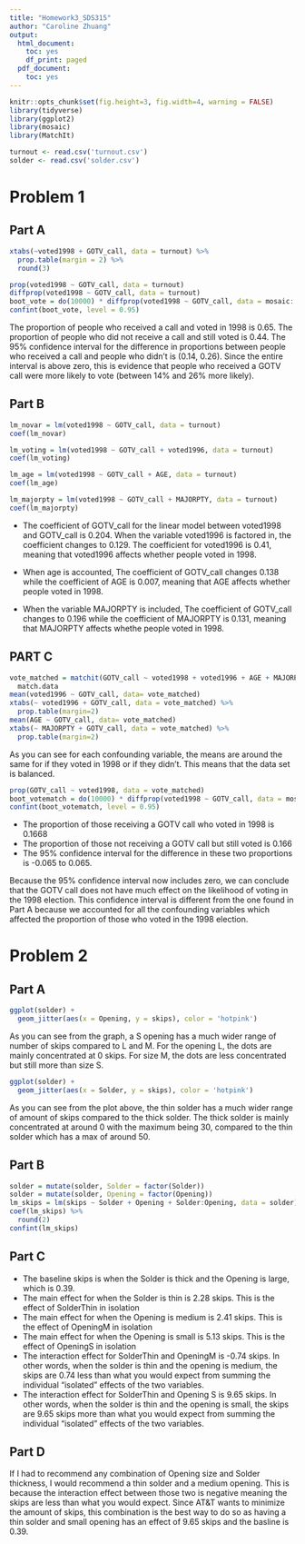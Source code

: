 ```yaml
---
title: "Homework3_SDS315"
author: "Caroline Zhuang"
output:
  html_document:
    toc: yes
    df_print: paged
  pdf_document:
    toc: yes
---
```


```r
knitr::opts_chunk$set(fig.height=3, fig.width=4, warning = FALSE)
library(tidyverse)
library(ggplot2)
library(mosaic)
library(MatchIt)

turnout <- read.csv('turnout.csv')
solder <- read.csv('solder.csv')
```

# **Problem 1** 

## **Part A**
```r
xtabs(~voted1998 + GOTV_call, data = turnout) %>%
  prop.table(margin = 2) %>%
  round(3)

prop(voted1998 ~ GOTV_call, data = turnout)
diffprop(voted1998 ~ GOTV_call, data = turnout)
boot_vote = do(10000) * diffprop(voted1998 ~ GOTV_call, data = mosaic::resample(turnout))
confint(boot_vote, level = 0.95)

```
The proportion of people who received a call and voted in 1998 is 0.65. The proportion of people who did not receive a call and still voted is 0.44. The 95% confidence interval for the difference in proportions between people who received a call and people who didn't is (0.14, 0.26). Since the entire interval is above zero, this is evidence that people who received a GOTV call were more likely to vote (between 14% and 26% more likely).  

## **Part B**
```r
lm_novar = lm(voted1998 ~ GOTV_call, data = turnout)
coef(lm_novar)

lm_voting = lm(voted1998 ~ GOTV_call + voted1996, data = turnout)
coef(lm_voting)

lm_age = lm(voted1998 ~ GOTV_call + AGE, data = turnout)
coef(lm_age)

lm_majorpty = lm(voted1998 ~ GOTV_call + MAJORPTY, data = turnout)
coef(lm_majorpty)
```

* The coefficient of GOTV_call for the linear model between voted1998 and GOTV_call is 0.204. When the variable voted1996 is factored in, the coefficient changes to 0.129. The coefficient for voted1996 is 0.41, meaning that voted1996 affects whether people voted in 1998. 

* When age is accounted, The coefficient of GOTV_call changes 0.138 while the coefficient of AGE is 0.007, meaning that AGE affects whether people voted in 1998. 

* When the variable MAJORPTY is included, The coefficient of GOTV_call changes to 0.196 while the coefficient of MAJORPTY is 0.131, meaning that MAJORPTY affects whethe people voted in 1998. 

## **PART C**
```r
vote_matched = matchit(GOTV_call ~ voted1998 + voted1996 + AGE + MAJORPTY, data = turnout, ratio = 5) %>%
  match.data
mean(voted1996 ~ GOTV_call, data= vote_matched)
xtabs(~ voted1996 + GOTV_call, data = vote_matched) %>%
  prop.table(margin=2) 
mean(AGE ~ GOTV_call, data= vote_matched)
xtabs(~ MAJORPTY + GOTV_call, data = vote_matched) %>%
  prop.table(margin=2) 
```
As you can see for each confounding variable, the means are around the same for if they voted in 1998 or if they didn't. This means that the data set is balanced. 

```r
prop(GOTV_call ~ voted1998, data = vote_matched)
boot_votematch = do(10000) * diffprop(voted1998 ~ GOTV_call, data = mosaic::resample(vote_matched))
confint(boot_votematch, level = 0.95)
```

* The proportion of those receiving a GOTV call who voted in 1998 is 0.1668
* The proportion of those not receiving a GOTV call but still voted is 0.166
* The 95% confidence interval for the difference in these two proportions is -0.065 to 0.065. 

Because the 95% confidence interval now includes zero, we can conclude that the GOTV call does not have much effect on the likelihood of voting in the 1998 election. This confidence interval is different from the one found in Part A because we accounted for all the confounding variables which affected the proportion of those who voted in the 1998 election. 

# **Problem 2** 
## **Part A**
```r
ggplot(solder) + 
  geom_jitter(aes(x = Opening, y = skips), color = 'hotpink')
```

As you can see from the graph, a S opening has a much wider range of number of skips compared to L and M. For the opening L, the dots are mainly concentrated at 0 skips. For size M, the dots are less concentrated but still more than size S.  

```r
ggplot(solder) + 
  geom_jitter(aes(x = Solder, y = skips), color = 'hotpink')
```

As you can see from the plot above, the thin solder has a much wider range of amount of skips compared to the thick solder. The thick solder is mainly concentrated at around 0 with the maximum being 30, compared to the thin solder which has a max of around 50. 

## **Part B**
```r
solder = mutate(solder, Solder = factor(Solder))
solder = mutate(solder, Opening = factor(Opening))
lm_skips = lm(skips ~ Solder + Opening + Solder:Opening, data = solder)
coef(lm_skips) %>%
  round(2)
confint(lm_skips)
```


## **Part C** 
* The baseline skips is when the Solder is thick and the Opening is large, which is 0.39. 
* The main effect for when the Solder is thin is 2.28 skips. This is the effect of SolderThin in isolation 
* The main effect for when the Opening is medium is 2.41 skips. This is the effect of OpeningM in isolation
* The main effect for when the Opening is small is 5.13 skips. This is the effect of OpeningS in isolation 
* The interaction effect for SolderThin and OpeningM is -0.74 skips. In other words, when the solder is thin and the opening is medium, the skips are 0.74 less than what you would expect from summing the individual "isolated" effects of the two variables.
* The interaction effect for SolderThin and Opening S is 9.65 skips. In other words, when the solder is thin and the opening is small, the skips are 9.65 skips more than what you would expect from summing the individual "isolated" effects of the two variables. 

## **Part D** 
If I had to recommend any combination of Opening size and Solder thickness, I would recommend a thin solder and a medium opening. This is because the interaction effect between those two is negative meaning the skips are less than what you would expect. Since AT&T wants to minimize the amount of skips, this combination is the best way to do so as having a thin solder and small opening has an effect of 9.65 skips and the basline is 0.39. 
